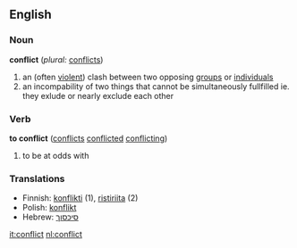 ==English==

===Noun===
'''conflict'''  (''plural:'' [[conflicts]])
# an (often [[violent]]) clash between two opposing [[group]]s or [[individual]]s 
# an incompability of two things that cannot be simultaneously fullfilled ie. they exlude or nearly exclude each other

===Verb===
'''to conflict'''  ([[conflicts]] [[conflicted]] [[conflicting]])
# to be at odds with

===Translations===
*Finnish: [[konflikti]] (1), [[ristiriita]] (2)
*Polish: [[konflikt]]
*Hebrew: [[סיכסוך]]

[[it:conflict]]
[[nl:conflict]]